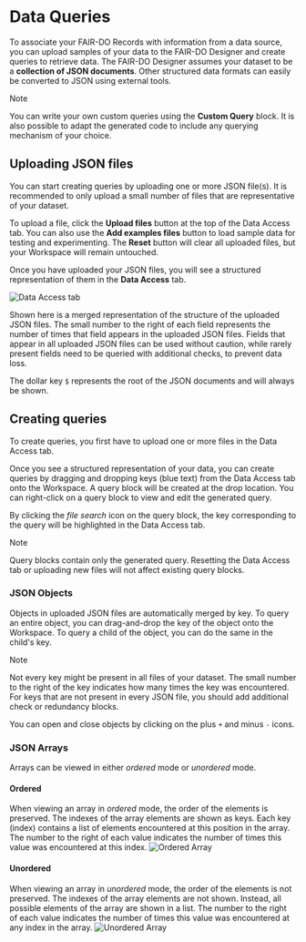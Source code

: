 # Data Queries

To associate your FAIR-DO Records with information from a data source, you can upload samples of your data to the FAIR-DO Designer and create queries to retrieve data.
The FAIR-DO Designer assumes your dataset to be a **collection of JSON documents**. Other structured data formats can easily be converted to JSON using external tools.

> [!note]
>
> You can write your own custom queries using the **Custom Query** block. It is also possible to adapt the generated code to include any querying mechanism of your choice.

## Uploading JSON files

You can start creating queries by uploading one or more JSON file(s). It is recommended to only upload a small number of files that are representative of your dataset.

To upload a file, click the **Upload files** button at the top of the Data Access tab. You can also use the **Add examples files** button to load sample data for testing and experimenting. The **Reset** button will clear all uploaded files, but your Workspace will remain untouched.

Once you have uploaded your JSON files, you will see a structured representation of them in the **Data Access** tab.

![Data Access tab](./img/data-queries/data-access-content.png)

Shown here is a merged representation of the structure of the uploaded JSON files. The small number to the right of each field represents the number of times that field appears in the uploaded JSON files.
Fields that appear in all uploaded JSON files can be used without caution, while rarely present fields need to be queried with additional checks, to prevent data loss.

The dollar key `$` represents the root of the JSON documents and will always be shown.

## Creating queries

To create queries, you first have to upload one or more files in the Data Access tab.

Once you see a structured representation of your data, you can create queries by dragging and dropping keys (blue text) from the Data Access tab onto the Workspace. A query block will be created at the drop location.
You can right-click on a query block to view and edit the generated query.

By clicking the *file search* icon on the query block, the key corresponding to the query will be highlighted in the Data Access tab.

> [!note]
>
> Query blocks contain only the generated query. Resetting the Data Access tab or uploading new files will not affect existing query blocks.

### JSON Objects

Objects in uploaded JSON files are automatically merged by key. To query an entire object, you can drag-and-drop the key of the object onto the Workspace. To query a child of the object, you can do the same in the child's key.

> [!note]
>
> Not every key might be present in all files of your dataset. The small number to the right of the key indicates how many times the key was encountered. For keys that are not present in every JSON file, you should add additional check or redundancy blocks.

You can open and close objects by clicking on the plus `+` and minus `-` icons.

### JSON Arrays

Arrays can be viewed in either *ordered* mode or *unordered* mode.

#### Ordered

When viewing an array in *ordered* mode, the order of the elements is preserved. The indexes of the array elements are shown as keys. Each key (index) contains a list of elements encountered at this position in the array. The number to the right of each value indicates the number of times this value was encountered at this index.
![Ordered Array](./img/data-queries/ordered-array.png)

#### Unordered
When viewing an array in *unordered* mode, the order of the elements is not preserved. The indexes of the array elements are not shown. Instead, all possible elements of the array are shown in a list. The number to the right of each value indicates the number of times this value was encountered at any index in the array.
![Unordered Array](./img/data-queries/unordered-array.png)